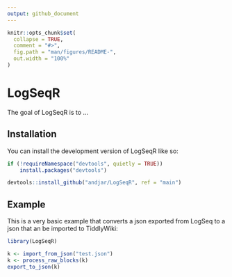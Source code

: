 ```yaml
---
output: github_document
---
```


<!-- README.md is generated from README.Rmd. Please edit that file -->

```r
knitr::opts_chunk$set(
  collapse = TRUE,
  comment = "#>",
  fig.path = "man/figures/README-",
  out.width = "100%"
)
```

# LogSeqR

<!-- badges: start -->
<!-- badges: end -->

The goal of LogSeqR is to ...

## Installation

You can install the development version of LogSeqR like so:

``` r
if (!requireNamespace("devtools", quietly = TRUE))
    install.packages("devtools")

devtools::install_github("andjar/LogSeqR", ref = "main")
```

## Example

This is a very basic example that converts a json exported from LogSeq to a json that an be imported to TiddlyWiki:

```r
library(LogSeqR)

k <- import_from_json("test.json")
k <- process_raw_blocks(k)
export_to_json(k)
```
